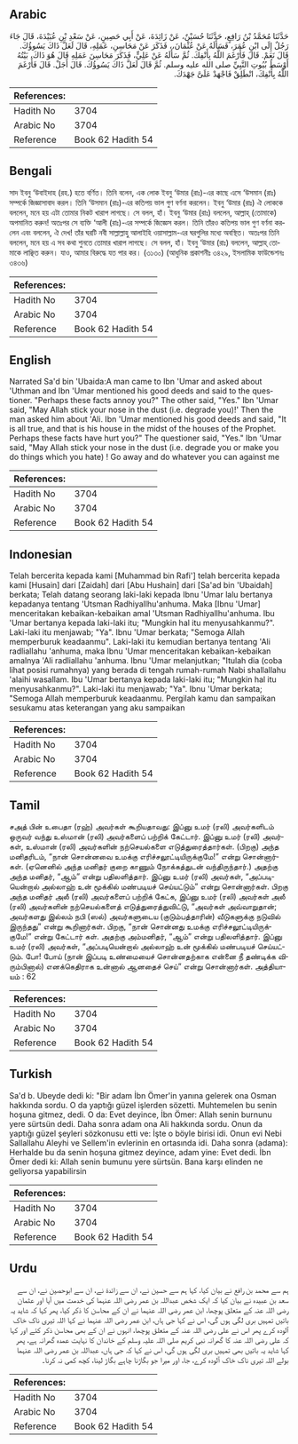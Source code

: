 ## Arabic


<div dir="rtl" lang="ar" style={{fontSize:'larger',backgroundColor:'#f8f9fa',padding:20}}>
حَدَّثَنَا مُحَمَّدُ بْنُ رَافِعٍ، حَدَّثَنَا حُسَيْنٌ، عَنْ زَائِدَةَ، عَنْ أَبِي حَصِينٍ، عَنْ سَعْدِ بْنِ عُبَيْدَةَ، قَالَ جَاءَ رَجُلٌ إِلَى ابْنِ عُمَرَ، فَسَأَلَهُ عَنْ عُثْمَانَ،، فَذَكَرَ عَنْ مَحَاسِنِ، عَمَلِهِ، قَالَ لَعَلَّ ذَاكَ يَسُوؤُكَ‏.‏ قَالَ نَعَمْ‏.‏ قَالَ فَأَرْغَمَ اللَّهُ بِأَنْفِكَ‏.‏ ثُمَّ سَأَلَهُ عَنْ عَلِيٍّ، فَذَكَرَ مَحَاسِنَ عَمَلِهِ قَالَ هُوَ ذَاكَ، بَيْتُهُ أَوْسَطُ بُيُوتِ النَّبِيِّ صلى الله عليه وسلم‏.‏ ثُمَّ قَالَ لَعَلَّ ذَاكَ يَسُوؤُكَ‏.‏ قَالَ أَجَلْ‏.‏ قَالَ فَأَرْغَمَ اللَّهُ بِأَنْفِكَ، انْطَلِقْ فَاجْهَدْ عَلَىَّ جَهْدَكَ‏.‏
</div>
<div style={{backgroundColor:'#f8f9fa',padding:20, marginBottom: 10}}><table> <thead> <tr> <th>References:</th> <th></th> </tr> </thead> <tbody><tr><td>Hadith No</td><td>3704</td></tr><tr><td>Arabic No</td><td>3704</td></tr><tr><td>Reference</td><td>Book 62 Hadith 54</td></tr></tbody></table></div>

## Bengali


<div dir="ltr" lang="bn" style={{fontSize:'larger',backgroundColor:'#f8f9fa',padding:20}}>
সাদ ইবনু ‘উবাইদাহ (রহ.) হতে বর্ণিত। তিনি বলেন, এক লোক ইবনু ‘উমার (রাঃ)-এর কাছে এসে ‘উসমান (রাঃ) সম্পর্কে জিজ্ঞাসাবাদ করল। তিনি ‘উসমান (রাঃ)-এর কতিপয় ভাল গুণ বর্ণনা করলেন। ইবনু ‘উমার (রাঃ) ঐ লোককে বললেন, মনে হয় এটা তোমার নিকট খারাপ লাগছে। সে বলল, হাঁ। ইবনু ‘উমার (রাঃ) বললেন, আল্লাহ্ (তোমাকে) অপমানিত করুন! অতঃপর সে ব্যক্তি ‘আলী (রাঃ)-এর সম্পর্কে জিজ্ঞেস করল। তিনি তাঁরও কতিপয় ভাল গুণ বর্ণনা করলেন এবং বললেন, ঐ দেখ! তাঁর ঘরটি নবী সাল্লাল্লাহু আলাইহি ওয়াসাল্লাম-এর ঘরগুলির মধ্যে অবস্থিত। অতঃপর তিনি বললেন, মনে হয় এ সব কথা শুনতে তোমার খারাপ লাগছে। সে বলল, হাঁ। ইবনু ‘উমার (রাঃ) বললেন, আল্লাহ্ তোমাকে লাঞ্ছিত করুন। যাও, আমার বিরুদ্ধে যত পার কর। (৩১৩০) (আধুনিক প্রকাশনীঃ ৩৪২৯, ইসলামিক ফাউন্ডেশনঃ ৩৪৩৬)
</div>
<div style={{backgroundColor:'#f8f9fa',padding:20, marginBottom: 10}}><table> <thead> <tr> <th>References:</th> <th></th> </tr> </thead> <tbody><tr><td>Hadith No</td><td>3704</td></tr><tr><td>Arabic No</td><td>3704</td></tr><tr><td>Reference</td><td>Book 62 Hadith 54</td></tr></tbody></table></div>

## English


<div dir="ltr" lang="en" style={{fontSize:'larger',backgroundColor:'#f8f9fa',padding:20}}>
Narrated Sa'd bin 'Ubaida:A man came to Ibn 'Umar and asked about 'Uthman and Ibn 'Umar mentioned his good deeds and said to the questioner. "Perhaps these facts annoy you?" The other said, "Yes." Ibn 'Umar said, "May Allah stick your nose in the dust (i.e. degrade you)!' Then the man asked him about 'Ali. Ibn 'Umar mentioned his good deeds and said, "It is all true, and that is his house in the midst of the houses of the Prophet. Perhaps these facts have hurt you?" The questioner said, "Yes." Ibn 'Umar said, "May Allah stick your nose in the dust (i.e. degrade you or make you do things which you hate) ! Go away and do whatever you can against me
</div>
<div style={{backgroundColor:'#f8f9fa',padding:20, marginBottom: 10}}><table> <thead> <tr> <th>References:</th> <th></th> </tr> </thead> <tbody><tr><td>Hadith No</td><td>3704</td></tr><tr><td>Arabic No</td><td>3704</td></tr><tr><td>Reference</td><td>Book 62 Hadith 54</td></tr></tbody></table></div>

## Indonesian


<div dir="ltr" lang="id" style={{fontSize:'larger',backgroundColor:'#f8f9fa',padding:20}}>
Telah bercerita kepada kami [Muhammad bin Rafi'] telah bercerita kepada kami [Husain] dari [Zaidah] dari [Abu Hushain] dari [Sa'ad bin 'Ubaidah] berkata; Telah datang seorang laki-laki kepada Ibnu 'Umar lalu bertanya kepadanya tentang 'Utsman Radhiyallhu'anhuma. Maka [Ibnu 'Umar] menceritakan kebaikan-kebaikan amal 'Utsman Radhiyallhu'anhuma. Ibu 'Umar bertanya kepada laki-laki itu; "Mungkin hal itu menyusahkanmu?". Laki-laki itu menjawab; "Ya". Ibnu 'Umar berkata; "Semoga Allah memperburuk keadaanmu". Laki-laki itu kemudian bertanya tentang 'Ali radliallahu 'anhuma, maka Ibnu 'Umar menceritakan kebaikan-kebaikan amalnya 'Ali radliallahu 'anhuma. Ibnu 'Umar melanjutkan; "Itulah dia (coba lihat posisi rumahnya) yang berada di tengah rumah-rumah Nabi shallallahu 'alaihi wasallam. Ibu 'Umar bertanya kepada laki-laki itu; "Mungkin hal itu menyusahkanmu?". Laki-laki itu menjawab; "Ya". Ibnu 'Umar berkata; "Semoga Allah memperburuk keadaanmu. Pergilah kamu dan sampaikan sesukamu atas keterangan yang aku sampaikan
</div>
<div style={{backgroundColor:'#f8f9fa',padding:20, marginBottom: 10}}><table> <thead> <tr> <th>References:</th> <th></th> </tr> </thead> <tbody><tr><td>Hadith No</td><td>3704</td></tr><tr><td>Arabic No</td><td>3704</td></tr><tr><td>Reference</td><td>Book 62 Hadith 54</td></tr></tbody></table></div>

## Tamil


<div dir="ltr" lang="ta" style={{fontSize:'larger',backgroundColor:'#f8f9fa',padding:20}}>
சஅத் பின் உபைதா (ரஹ்) அவர்கள் கூறியதாவது: இப்னு உமர் (ரலி) அவர்களிடம் ஒருவர் வந்து உஸ்மான் (ரலி) அவர்களைப் பற்றிக் கேட்டார். இப்னு உமர் (ரலி) அவர்கள், உஸ்மான் (ரலி) அவர்களின் நற்செயல்களை எடுத்துரைத்தார்கள். (பிறகு) அந்த மனிதரிடம், “நான் சொன்னவை உமக்கு எரிச்சலூட்டியிருக்குமே!” என்று சொன்னார்கள். (ஏனெனில் அந்த மனிதர் குறை காணும் நோக்கத்துடன் வந்திருந்தார்.) அதற்கு அந்த மனிதர், “ஆம்” என்று பதிலளித்தார். இப்னு உமர் (ரலி) அவர்கள், “அப்படியென்றால் அல்லாஹ் உன் மூக்கில் மண்படியச் செய்யட்டும்” என்று சொன்னார்கள். பிறகு அந்த மனிதர் அலீ (ரலி) அவர்களைப் பற்றிக் கேட்க, இப்னு உமர் (ரலி) அவர்கள் அலீ (ரலி) அவர்களின் நற்செயல்களைத் எடுத்துரைத்துவிட்டு, “அவர்கள் அவ்வாறுதான்; அவர்களது இல்லம் நபி (ஸல்) அவர்களுடைய (குடும்பத்தாரின்) வீடுகளுக்கு நடுவில் இருந்தது” என்று கூறினார்கள். பிறகு, “நான் சொன்னது உமக்கு எரிச்சலூட்டியிருக்குமே!” என்று கேட்டார் கள். அதற்கு அம்மனிதர், “ஆம்” என்று பதிலளித்தார். இப்னு உமர் (ரலி) அவர்கள், “அப்படியென்றால் அல்லாஹ் உன் மூக்கில் மண்படியச் செய்யட்டும். போ! போய் (நான் இப்படி உண்மையைச் சொன்னதற்காக என்னை நீ தண்டிக்க விரும்பினால்) எனக்கெதிராக உன்னால் ஆனதைச் செய்” என்று சொன்னார்கள். அத்தியாயம் : 62
</div>
<div style={{backgroundColor:'#f8f9fa',padding:20, marginBottom: 10}}><table> <thead> <tr> <th>References:</th> <th></th> </tr> </thead> <tbody><tr><td>Hadith No</td><td>3704</td></tr><tr><td>Arabic No</td><td>3704</td></tr><tr><td>Reference</td><td>Book 62 Hadith 54</td></tr></tbody></table></div>

## Turkish


<div dir="ltr" lang="tr" style={{fontSize:'larger',backgroundColor:'#f8f9fa',padding:20}}>
Sa'd b. Ubeyde dedi ki: "Bir adam İbn Ömer'in yanına gelerek ona Osman hakkında sordu. O da yaptığı güzel işlerden sözetti. Muhtemelen bu senin hoşuna gitmez, dedi. O da: Evet deyince, İbn Ömer: Allah senin burnunu yere sürtsün dedi. Daha sonra adam ona Ali hakkında sordu. Onun da yaptığı güzel şeyleri sözkonusu etti ve: İşte o böyle birisi idi. Onun evi Nebi Sallallahu Aleyhi ve Sellem'in evlerinin en ortasında idi. Daha sonra (adama): Herhalde bu da senin hoşuna gitmez deyince, adam yine: Evet dedi. İbn Ömer dedi ki: Allah senin bumunu yere sürtsün. Bana karşı elinden ne geliyorsa yapabilirsin
</div>
<div style={{backgroundColor:'#f8f9fa',padding:20, marginBottom: 10}}><table> <thead> <tr> <th>References:</th> <th></th> </tr> </thead> <tbody><tr><td>Hadith No</td><td>3704</td></tr><tr><td>Arabic No</td><td>3704</td></tr><tr><td>Reference</td><td>Book 62 Hadith 54</td></tr></tbody></table></div>

## Urdu


<div dir="rtl" lang="ur" style={{fontSize:'larger',backgroundColor:'#f8f9fa',padding:20}}>
ہم سے محمد بن رافع نے بیان کیا، کہا ہم سے حسین نے، ان سے زائدۃ نے، ان سے ابوحصین نے، ان سے سعد بن عبیدہ نے بیان کیا کہ ایک شخص عبداللہ بن عمر رضی اللہ عنہما کی خدمت میں آیا اور عثمان رضی اللہ عنہ کے متعلق پوچھا، ابن عمر رضی اللہ عنہما نے ان کے محاسن کا ذکر کیا، پھر کہا کہ شاید یہ باتیں تمہیں بری لگی ہوں گی، اس نے کہا جی ہاں، ابن عمر رضی اللہ عنہما نے کہا اللہ تیری ناک خاک آلودہ کرے پھر اس نے علی رضی اللہ عنہ کے متعلق پوچھا، انہوں نے ان کے بھی محاسن ذکر کئے اور کہا کہ علی رضی اللہ عنہ کا گھرانہ نبی کریم صلی اللہ علیہ وسلم کے خاندان کا نہایت عمدہ گھرانہ ہے، پھر کہا شاید یہ باتیں بھی تمہیں بری لگی ہوں گی، اس نے کہا کہ جی ہاں، عبداللہ بن عمر رضی اللہ عنہما بولے اللہ تیری ناک خاک آلودہ کرے، جا، اور میرا جو بگاڑنا چاہے بگاڑ لینا، کچھ کمی نہ کرنا۔
</div>
<div style={{backgroundColor:'#f8f9fa',padding:20, marginBottom: 10}}><table> <thead> <tr> <th>References:</th> <th></th> </tr> </thead> <tbody><tr><td>Hadith No</td><td>3704</td></tr><tr><td>Arabic No</td><td>3704</td></tr><tr><td>Reference</td><td>Book 62 Hadith 54</td></tr></tbody></table></div>